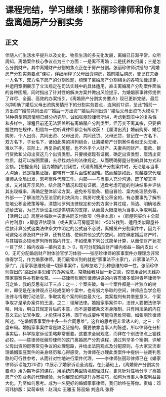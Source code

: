# 课程完结，学习继续！张丽珍律师和你复盘离婚房产分割实务
## 正文
伴随人们生活水平提升以及文化、物质生活的多元化发展，离婚已日渐平常。众所周知，离婚案件核心争议点为三个方面：一是离不离婚；二是抚养权归属；三是怎么分割财产。其中离婚财产分割的焦点正在于房产分割。张丽珍律师讲授的 “离婚房产分割实务要点”课程，详细阐释了父母出资购房，婚前婚后购房，登记在夫妻一人名下、双方名下房产的分割难题，梳理了离婚房产分割相关的各项法律规定，并运用案例展示了立法规定在司法实践中的具体适用，直击离婚房产分割案件面临的各种困境，同时指出了针对性的解决方案并做出风险提示，为婚姻家事律师提供了详尽、全面、高效的办案指引。《离婚房产分割实务要点》现已更新完结。最后3讲明确了婚后父母出资购房情形下的分割实务要点，连同前12讲，至此“婚前一方出资”“婚前共同出资”“婚后一方出资”“婚后共同出资”“婚后父母出资”5大模块下14种典型购房情境已经分析完毕。诚如张丽珍律师所讲，考虑到现实中的复杂性和多样性，课程目前还无法涵盖所有离婚房产分割类型，但万变不离其宗，只要把握住内在规律，相信每一位听课律师都会有所收获！【厘清出资】婚前购房、婚后购房，个人出资、共同出资、父母出资，共同还贷、父母还贷，登记在一方名下、双方名下、子女名下，诸如此类的排列组合，让离婚房产分割案件看似无头无绪，难以下手。实际上，再复杂的房屋，也不外乎个人财产、夫妻共同财产、借款、银行贷款和父母出资这几个出资类型。只要根据现有证据，确定出资类型，厘清出资性质，就可以按图索骥，去寻找对应的法律规定，从而明确房屋分割的具体方式和金额。【把握全局】因为婚姻的封闭性，代理离婚房产分割案件时，无论是与当事人沟通，还是搜集证据，都带有一定片面性和困难。然而越是如此，就越要求代理律师从全局出发，思考案件代理工作。内部——与当事人充分沟通，既了解其需求，又对其开示风险，结合房产情况和现有证据，通盘考虑可能的判决结果并评估其出现概率，再确定整体诉讼方案，避免补写借条、擅自冒险、案内处理债务等。外部——了解法院乃至法官的判决风向；购房时使用公积金的，有必要事先了解所在地公积金政策等等。清楚地罗列法律规定和分割方案计算过程，简洁、明确地表述给法官，为己方诉讼主张提供切实的支撑，从而最大限度地为当事人争取利益。【活用公式】房屋补偿款＝夫妻共同支付款项（包括本息）÷（房屋购买价＋全部应付利息）×房屋评估现值（或夫妻认可房屋现值）×50%找到、适用类似房屋补偿款计算公式这类法律条文中明定的公式自不必说，离婚房产分割案件中，因为不可避免地涉及财产计算，还有总结、使用其他公式的空间。如在确定婚后财产时，与其锱铢必较地罗列所有婚内开支，不如使用下列公式简单计算，从而使财产状况一目了然：婚内收益－婚内支出 ＞ 0，有可分配婚后财产婚内收益－婚内支出 ＜ 0，无可分配婚后财产附体验官学习体验——张丽珍律师的家事案件办理理念非常值得学习，作为婚家律师，我们最常听到的就是“家事法不出家门，非家事法不入家门”，用家事思维处理一切家事案件，但却忽略了此种思维的单一性，张丽珍律师提出的“跳出家事思维”的办案理念，常能给我耳目一新之感，惊觉用合同思维办理家事案件亦有新收获。——郑律师张丽珍律师讲课的内容有诸多值得青年律师学习之处，我的反思有以下三点：之一：个案突破。每一个案件都是一片独立的树叶，即便是在法律观点已经成型的个案中，也有努力争取的空间，律师应当学会用法律与情理打动法官，争取实现个案的利益最大化。类案裁判有其借鉴意义，个案争取才是承办案件的王道。之二：理解法律。婚姻家事案件中，法律人要把法律学精、用活，明白其规定背后的本意，而不是要被条文本身限制，只有用法条的内在意义去向法官争取，才能获得支持，固于构成要件可能将思维禁锢。如张丽珍律师所述，“在婚姻家事案件中多一些合同思维”，这样的思考是非常诱人的。之三：全盘布局。婚姻家事案件常是缺乏证据的，需要依靠当事人的陈述，所以律师在分析事实后，科学拟定诉讼策略非常重要。这要求全局观念，而非在个别法律点上锱铢必较。——陈律师张丽珍律师的这门离婚房产分割课程，通过列举多个案例，详解父母出资购房等常见争议的处理思路，并给出法院观点及分配原则，与大家交流审理婚姻家庭案件的亲身经历和心得感受，为律师在办理此类案件中提供一些裁判思路的可行性参考，从而针对性地进行案件代理。——李律师张丽珍律师已在《婚家律师诉讼能力20讲》中展示了婚家诉讼全流程，在此基础上，《离婚房产分割实务要点》用为期15讲的课程，用系统的典型情境梳理过程，更具针对性地分享了离婚房产分割业务的代理经验，为你展现如何提升办案技巧，如何为当事人争取利益最大化，乃至如何思考。成为一名更好的婚姻家事律师，我们始终在等你。责编：邓珂玮排版：梁萌审核：赵润众 王雅玉 陈丽娟 刘逸凡 张野